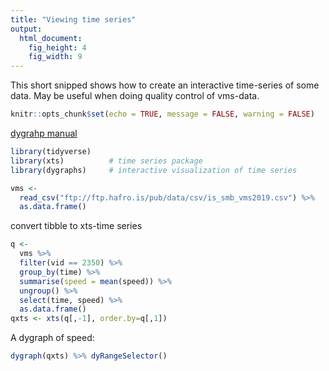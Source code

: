 ```yaml
---
title: "Viewing time series"
output: 
  html_document: 
    fig_height: 4
    fig_width: 9
---
```


This short snipped shows how to create an interactive time-series of some data. May be useful when doing quality control of vms-data.


```r
knitr::opts_chunk$set(echo = TRUE, message = FALSE, warning = FALSE)
```

[dygrahp manual](https://rstudio.github.io/dygraphs)

```r
library(tidyverse)
library(xts)          # time series package
library(dygraphs)     # interactive visualization of time series
```

```r
vms <- 
  read_csv("ftp://ftp.hafro.is/pub/data/csv/is_smb_vms2019.csv") %>% 
  as.data.frame()
```

convert tibble to xts-time series
```r
q <- 
  vms %>% 
  filter(vid == 2350) %>% 
  group_by(time) %>% 
  summarise(speed = mean(speed)) %>% 
  ungroup() %>% 
  select(time, speed) %>% 
  as.data.frame()
qxts <- xts(q[,-1], order.by=q[,1])
```

A dygraph of speed:
```r
dygraph(qxts) %>% dyRangeSelector()
```

